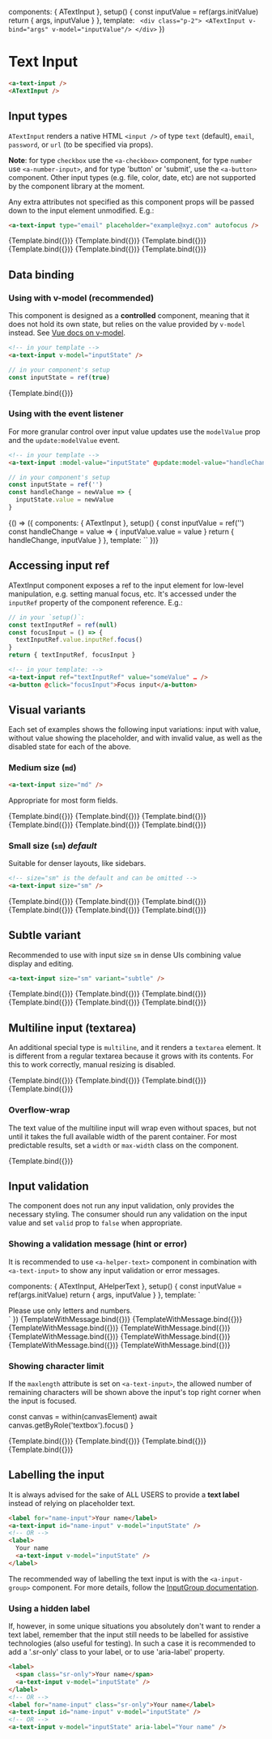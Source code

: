
<Meta title="Components/TextInput" component={ATextInput} />

  components: { ATextInput },
  setup() {
    const inputValue = ref(args.initValue)
    return { args, inputValue }
  },
  template: `
    <div class="p-2">
      <ATextInput v-bind="args" v-model="inputValue"/>
    </div>`
})

# Text Input

```html
<a-text-input />
<ATextInput />
```

<ArgsTable of={ATextInput} />

## Input types

`ATextInput` renders a native HTML `<input />` of type `text` (default), `email`, `password`, or `url`
(to be specified via props).

**Note**: for type `checkbox` use the `<a-checkbox>` component, for type `number` use `<a-number-input>`, and for type 'button' or 'submit', use the `<a-button>` component.
Other input types (e.g. file, color, date, etc) are not supported by the component library at the moment.

Any extra attributes not specified as this component props
will be passed down to the input element unmodified. E.g.:

```html
<a-text-input type="email" placeholder="example@xyz.com" autofocus />
```

<Canvas columns={3}>
  <Story name="input type text" args={{ size: 'md', placeholder: 'type anything', type: 'text' }}>
    {Template.bind({})}
  </Story>
  <Story
    name="input type email"
    args={{ size: 'md', placeholder: 'example@example.com', type: 'email' }}>
    {Template.bind({})}
  </Story>
  <Story name="input type url" args={{ size: 'md', placeholder: 'archilogic.com', type: 'url' }}>
    {Template.bind({})}
  </Story>
  <Story
    name="input type password"
    args={{ size: 'md', placeholder: 'password123', type: 'password' }}>
    {Template.bind({})}
  </Story>
  <Story name="input type number" args={{ size: 'md', placeholder: '12345', type: 'number' }}>
    {Template.bind({})}
  </Story>
  <Story name="input type search" args={{ size: 'md', placeholder: 'Floor 123', type: 'search' }}>
    {Template.bind({})}
  </Story>
</Canvas>

## Data binding

### Using with v-model (recommended)

This component is designed as a **controlled** component, meaning that it does not hold its own state,
but relies on the value provided by `v-model` instead.
See [Vue docs on v-model](https://vuejs.org/guide/components/events.html#usage-with-v-model).

```html
<!-- in your template -->
<a-text-input v-model="inputState" />
```

```js
// in your component's setup
const inputState = ref(true)
```

<Canvas>
  <Story name="input v-model" args={{ size: 'md' }}>
    {Template.bind({})}
  </Story>
</Canvas>

### Using with the event listener

For more granular control over input value updates use the `modelValue` prop and the `update:modelValue` event.

```html
<!-- in your template -->
<a-text-input :model-value="inputState" @update:model-value="handleChange" />
```

```js
// in your component's setup
const inputState = ref('')
const handleChange = newValue => {
  inputState.value = newValue
}
```

<Canvas>
  <Story name="input event listener">
    {() => ({
      components: { ATextInput },
      setup() {
        const inputValue = ref('')
        const handleChange = value => {
          inputValue.value = value
        }
        return { handleChange, inputValue }
      },
      template: `<ATextInput size="md" :model-value="inputValue" @update:model-value="handleChange" />`
    })}
  </Story>
</Canvas>

## Accessing input ref

ATextInput component exposes a ref to the input element for low-level manipulation,
e.g. setting manual focus, etc.
It's accessed under the `inputRef` property of the component reference.
E.g.:

```js
// in your `setup()`:
const textInputRef = ref(null)
const focusInput = () => {
  textInputRef.value.inputRef.focus()
}
return { textInputRef, focusInput }
```

```html
<!-- in your template: -->
<a-text-input ref="textInputRef" value="someValue" … />
<a-button @click="focusInput">Focus input</a-button>
```

## Visual variants

Each set of examples shows the following input variations:
input with value, without value showing the placeholder, and with invalid value,
as well as the disabled state for each of the above.

### Medium size (`md`)

```html
<a-text-input size="md" />
```

Appropriate for most form fields.

<Canvas columns={3}>
  <Story
    name="input md with value"
    args={{ size: 'md', initValue: 'hello@gmail.com', placeholder: 'example@example.com' }}>
    {Template.bind({})}
  </Story>
  <Story
    name="input md empty"
    args={{ size: 'md', initValue: '', placeholder: 'example@example.com' }}>
    {Template.bind({})}
  </Story>
  <Story
    name="input md invalid"
    args={{ size: 'md', initValue: 'hello', valid: false, placeholder: 'example@example.com' }}>
    {Template.bind({})}
  </Story>
  <Story
    name="input md with value disabled"
    args={{
      size: 'md',
      initValue: 'hello@gmail.com',
      placeholder: 'example@example.com',
      disabled: true
    }}>
    {Template.bind({})}
  </Story>
  <Story
    name="input md empty disabled"
    args={{ size: 'md', initValue: '', placeholder: 'example@example.com', disabled: true }}>
    {Template.bind({})}
  </Story>
  <Story
    name="input md invalid disabled"
    args={{
      size: 'md',
      initValue: 'hello',
      valid: false,
      placeholder: 'example@example.com',
      disabled: true
    }}>
    {Template.bind({})}
  </Story>
</Canvas>

### Small size (`sm`) _default_

Suitable for denser layouts, like sidebars.

```html
<!-- size="sm" is the default and can be omitted -->
<a-text-input size="sm" />
```

<Canvas columns={3}>
  <Story
    name="input sm with value"
    args={{ size: 'sm', initValue: 'hello@gmail.com', placeholder: 'example@example.com' }}>
    {Template.bind({})}
  </Story>
  <Story
    name="input sm empty"
    args={{ size: 'sm', initValue: '', placeholder: 'example@example.com' }}>
    {Template.bind({})}
  </Story>
  <Story
    name="input sm invalid"
    args={{ size: 'sm', initValue: 'hello', valid: false, placeholder: 'example@example.com' }}>
    {Template.bind({})}
  </Story>
  <Story
    name="input sm with value disabled"
    args={{
      size: 'sm',
      initValue: 'hello@gmail.com',
      placeholder: 'example@example.com',
      disabled: true
    }}>
    {Template.bind({})}
  </Story>
  <Story
    name="input sm empty disabled"
    args={{ size: 'sm', initValue: '', placeholder: 'example@example.com', disabled: true }}>
    {Template.bind({})}
  </Story>
  <Story
    name="input sm invalid disabled"
    args={{
      size: 'sm',
      initValue: 'hello',
      valid: false,
      placeholder: 'example@example.com',
      disabled: true
    }}>
    {Template.bind({})}
  </Story>
</Canvas>

## Subtle variant

Recommended to use with input size `sm` in dense UIs combining value display and editing.

```html
<a-text-input size="sm" variant="subtle" />
```

<Canvas columns={3}>
  <Story
    name="input subtle sm with value"
    args={{
      variant: 'subtle',
      size: 'sm',
      initValue: 'hello@gmail.com'
    }}>
    {Template.bind({})}
  </Story>
  <Story name="input subtle sm empty" args={{ variant: 'subtle', size: 'sm', initValue: '' }}>
    {Template.bind({})}
  </Story>
  <Story
    name="input subtle sm invalid"
    args={{
      variant: 'subtle',
      size: 'sm',
      initValue: 'hello',
      valid: false
    }}>
    {Template.bind({})}
  </Story>
  <Story
    name="input subtle sm with value disabled"
    args={{
      variant: 'subtle',
      size: 'sm',
      initValue: 'hello@gmail.com',
      disabled: true
    }}>
    {Template.bind({})}
  </Story>
  <Story
    name="input subtle sm empty disabled"
    args={{
      variant: 'subtle',
      size: 'sm',
      initValue: '',
      disabled: true
    }}>
    {Template.bind({})}
  </Story>
  <Story
    name="input subtle sm invalid disabled"
    args={{
      size: 'sm',
      initValue: 'hello',
      variant: 'subtle',
      valid: false,
      disabled: true
    }}>
    {Template.bind({})}
  </Story>
</Canvas>

## Multiline input (textarea)

An additional special type is `multiline`, and it renders a `textarea` element.
It is different from a regular textarea because it grows with its contents.
For this to work correctly, manual resizing is disabled.

<Canvas isColumn={true}>
  <Story
    name="multiline md"
    args={{
      size: 'md',
      type: 'multiline'
    }}>
    {Template.bind({})}
  </Story>
  <Story
    name="multiline sm"
    args={{
      type: 'multiline',
      size: 'sm'
    }}>
    {Template.bind({})}
  </Story>
  <Story
    name="multiline md subtle"
    args={{
      size: 'md',
      type: 'multiline',
      variant: 'subtle'
    }}>
    {Template.bind({})}
  </Story>
  <Story
    name="multiline sm subtle"
    args={{
      type: 'multiline',
      size: 'sm',
      variant: 'subtle'
    }}>
    {Template.bind({})}
  </Story>
</Canvas>

### Overflow-wrap

The text value of the multiline input will wrap even without spaces,
but not until it takes the full available width of the parent container.
For most predictable results, set a `width` or `max-width` class on the component.

<Canvas isColumn={true}>
  <Story
    name="multiline wrapping"
    args={{
      size: 'md',
      type: 'multiline',
      class: 'w-[300px]',
      initValue:
        'averyveryverylongstringwithoutanyspaceswatsoevertheremightbesomecommasthough,butitdoesnotmatterreally'
    }}>
    {Template.bind({})}
  </Story>
</Canvas>

## Input validation

The component does not run any input validation, only provides the necessary styling.
The consumer should run any validation on the input value and set `valid` prop to `false`
when appropriate.

### Showing a validation message (hint or error)

It is recommended to use `<a-helper-text>` component in combination with `<a-text-input>`
to show any input validation or error messages.

  components: { ATextInput, AHelperText },
  setup() {
    const inputValue = ref(args.initValue)
    return { args, inputValue }
  },
  template: `
  <div>
    <ATextInput v-bind="args" v-model="inputValue" />
    <AHelperText :variant="args.messageType">
      Please use only letters and numbers.
    </AHelperText>
  </div>`
})

<Canvas columns={2}>
  <Story
    name="hint message sm"
    args={{
      size: 'sm',
      initValue: 'hint sm',
      messageType: 'hint'
    }}>
    {TemplateWithMessage.bind({})}
  </Story>
  <Story
    name="hint message md"
    args={{
      size: 'md',
      initValue: 'hint default',
      messageType: 'hint'
    }}>
    {TemplateWithMessage.bind({})}
  </Story>
  <Story
    name="hint message sm multiline"
    args={{
      type: 'multiline',
      size: 'sm',
      initValue: 'hint sm multiline',
      messageType: 'hint'
    }}>
    {TemplateWithMessage.bind({})}
  </Story>
  <Story
    name="hint message md multiline"
    args={{
      type: 'multiline',
      size: 'md',
      initValue: 'hint default multiline',
      messageType: 'hint'
    }}>
    {TemplateWithMessage.bind({})}
  </Story>
  <Story
    name="error message sm"
    args={{
      size: 'sm',
      initValue: 'error sm',
      valid: false,
      messageType: 'error'
    }}>
    {TemplateWithMessage.bind({})}
  </Story>
  <Story
    name="error message md"
    args={{
      size: 'md',
      initValue: 'error default',
      messageType: 'error',
      valid: false
    }}>
    {TemplateWithMessage.bind({})}
  </Story>
  <Story
    name="error message sm multiline"
    args={{
      type: 'multiline',
      size: 'sm',
      initValue: 'error sm multiline',
      valid: false,
      messageType: 'error'
    }}>
    {TemplateWithMessage.bind({})}
  </Story>
  <Story
    name="error message md multiline"
    args={{
      size: 'md',
      type: 'multiline',
      initValue: 'error default multiline',
      messageType: 'error',
      valid: false
    }}>
    {TemplateWithMessage.bind({})}
  </Story>
</Canvas>

### Showing character limit

If the `maxlength` attribute is set on `<a-text-input>`,
the allowed number of remaining characters will be shown above the input's top right corner
when the input is focused.

  const canvas = within(canvasElement)
  await canvas.getByRole('textbox').focus()
}

<Canvas isColumn={true}>
  <Story
    name="maxlength sm"
    args={{
      size: 'sm',
      initValue: '',
      maxlength: 30
    }}
    play={focusInput}>
    {Template.bind({})}
  </Story>
  <Story
    name="maxlength sm multiline"
    args={{
      type: 'multiline',
      size: 'sm',
      initValue: '',
      maxlength: 300
    }}
    play={focusInput}>
    {Template.bind({})}
  </Story>
  <Story
    name="maxlength value md"
    args={{
      size: 'md',
      initValue: 'test',
      maxlength: 30
    }}
    play={focusInput}>
    {Template.bind({})}
  </Story>
  <Story
    name="maxlength md value multiline"
    args={{
      type: 'multiline',
      size: 'md',
      initValue: 'test',
      maxlength: 300
    }}
    play={focusInput}>
    {Template.bind({})}
  </Story>
</Canvas>

## Labelling the input

It is always advised for the sake of ALL USERS to provide a **text label** instead of relying on placeholder text.

```html
<label for="name-input">Your name</label>
<a-text-input id="name-input" v-model="inputState" />
<!-- OR -->
<label>
  Your name
  <a-text-input v-model="inputState" />
</label>
```

The recommended way of labelling the text input is with the `<a-input-group>` component.
For more details, follow the [InputGroup documentation](path=/docs/components-inputgroup--label).

### Using a hidden label

If, however, in some unique situations you absolutely don't want to render a text label, remember that
the input still needs to be labelled for assistive technologies (also useful for testing).
In such a case it is recommended to add a '.sr-only' class to your label,
or to use 'aria-label' property.

```html
<label>
  <span class="sr-only">Your name</span>
  <a-text-input v-model="inputState" />
</label>
<!-- OR -->
<label for="name-input" class="sr-only">Your name</label>
<a-text-input id="name-input" v-model="inputState" />
<!-- OR -->
<a-text-input v-model="inputState" aria-label="Your name" />
```

